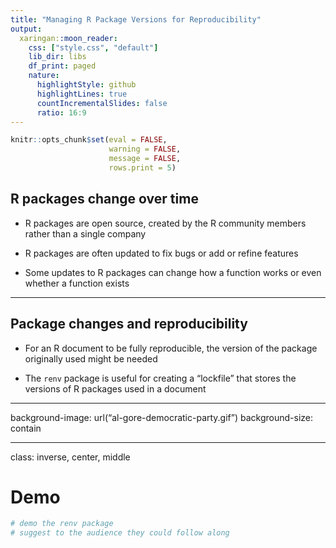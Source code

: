 ```yaml
---
title: "Managing R Package Versions for Reproducibility"
output:
  xaringan::moon_reader:
    css: ["style.css", "default"]
    lib_dir: libs
    df_print: paged
    nature:
      highlightStyle: github
      highlightLines: true
      countIncrementalSlides: false
      ratio: 16:9
---
```


```r
knitr::opts_chunk$set(eval = FALSE, 
                      warning = FALSE,
                      message = FALSE,
                      rows.print = 5)
```

## R packages change over time

* R packages are open source, created by the R community members rather than a single company

* R packages are often updated to fix bugs or add or refine features 

* Some updates to R packages can change how a function works or even whether a function exists 

---

## Package changes and reproducibility

* For an R document to be fully reproducible, the version of the package originally used might be needed

* The `renv` package is useful for creating a "lockfile" that stores the versions of R packages used in a document

---

background-image: url("al-gore-democratic-party.gif")
background-size: contain

<span role="img" aria-label="Slide background shows: Al Gore gif; Al Gore is famous for using lockbox as a metaphor during presidential debates"></span>

---

class: inverse, center, middle

# Demo

```r
# demo the renv package
# suggest to the audience they could follow along
```


